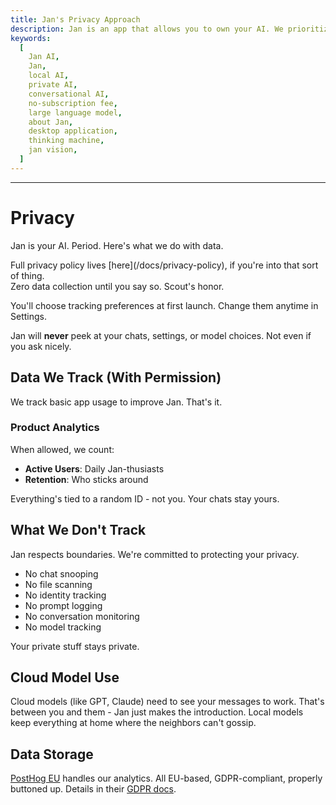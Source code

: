 ```yaml
---
title: Jan's Privacy Approach
description: Jan is an app that allows you to own your AI. We prioritize your control over your data and explain what data we collect and why.
keywords:
  [
    Jan AI,
    Jan,
    local AI,
    private AI,
    conversational AI,
    no-subscription fee,
    large language model,
    about Jan,
    desktop application,
    thinking machine,
    jan vision,
  ]
---
```


---


# Privacy

Jan is your AI. Period. Here's what we do with data.

<Aside>
Full privacy policy lives [here](/docs/privacy-policy), if you're into that sort of thing.
</Aside>

<Aside type="tip">
Zero data collection until you say so. Scout's honor.
</Aside>

You'll choose tracking preferences at first launch. Change them anytime in Settings.

Jan will **never** peek at your chats, settings, or model choices. Not even if you ask nicely.

## Data We Track (With Permission)

We track basic app usage to improve Jan. That's it.

### Product Analytics

When allowed, we count:

- **Active Users**: Daily Jan-thusiasts
- **Retention**: Who sticks around

Everything's tied to a random ID - not you. Your chats stay yours.

## What We Don't Track

<Aside type="tip">
Jan respects boundaries. We're committed to protecting your privacy.
</Aside>

- No chat snooping
- No file scanning
- No identity tracking
- No prompt logging
- No conversation monitoring
- No model tracking

Your private stuff stays private.

## Cloud Model Use

Cloud models (like GPT, Claude) need to see your messages to work. That's between you and them - Jan just makes
the introduction. Local models keep everything at home where the neighbors can't gossip.

## Data Storage
[PostHog EU](https://posthog.com/eu) handles our analytics. All EU-based, GDPR-compliant, properly buttoned
up. Details in their [GDPR docs](https://posthog.com/docs/privacy/gdpr-compliance).
